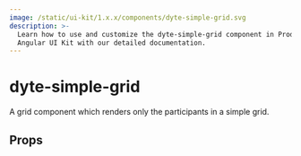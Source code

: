 ```yaml
---
image: /static/ui-kit/1.x.x/components/dyte-simple-grid.svg
description: >-
  Learn how to use and customize the dyte-simple-grid component in ProductDB's
  Angular UI Kit with our detailed documentation.
---
```


# dyte-simple-grid

A grid component which renders only the participants in a simple grid.

## Props

<PropsTable of="dyte-simple-grid" />

<head>
  <title>Angular UI Kit dyte-simple-grid</title>
</head>
